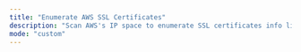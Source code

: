 ```yaml
---
title: "Enumerate AWS SSL Certificates"
description: "Scan AWS's IP space to enumerate SSL certificates info like CNs, SANs, and SOs., and more."
mode: "custom"
---
```



<WorkflowPage 
title="Enumerate AWS SSL Certificates"
category="Attack Surface Management"
description="Scan AWS's IP space to enumerate SSL certificates info like CNs, SANs, and SOs., and more."
createdOn="24 May, 2023"
author="trickest-mhmdiaa"
workflowUrl="https://editor.staging.trickest.io/preview?workflow_url=https://trickest-public-workflow.s3.eu-central-1.amazonaws.com/a7327236-dd00-4134-ad2b-9ab89319c538.json"
id="a7327236-dd00-4134-ad2b-9ab89319c538"
/>